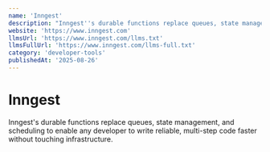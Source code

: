 ```yaml
---
name: 'Inngest'
description: "Inngest''s durable functions replace queues, state management, and scheduling to enable any developer to write reliable, multi-step code faster without touching infrastructure."
website: 'https://www.inngest.com'
llmsUrl: 'https://www.inngest.com/llms.txt'
llmsFullUrl: 'https://www.inngest.com/llms-full.txt'
category: 'developer-tools'
publishedAt: '2025-08-26'
---
```


# Inngest

Inngest's durable functions replace queues, state management, and scheduling to enable any developer to write reliable, multi-step code faster without touching infrastructure.
